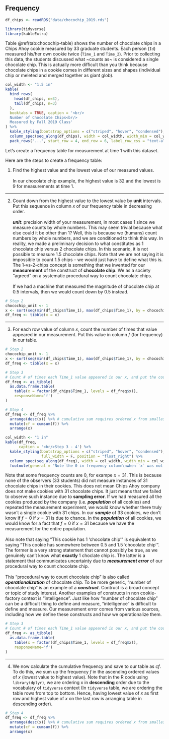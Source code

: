 ## Frequency


```r
df_chips <- readRDS("data/chocochip_2019.rds")
```


```r
library(tidyverse)
library(kableExtra)
```


Table \@ref(tab:chocochip-table) shows the number of chocolate chips in a Chips Ahoy cookie measured by 33 graduate students. Each person (`Id`) measured his/her own cookie twice (`Time_1` and `Time_2`). Prior to collecting this data, the students discussed what ~counts as~ is considered a single chocolate chip. This is actually more difficult than you think because chocolate chips in a cookie comes in different sizes and shapes (individual chip or meleted and merged together as giant glob).


```r
col_width <- "1.5 in"
kable(
  bind_rows(
    head(df_chips, n=3),
    tail(df_chips, n=3)
  ),
  booktabs = TRUE, caption = '<br/>
  Number of Chocolate Chips<br/>
  Measured by Fall 2019 Class'
) %>%
  kable_styling(bootstrap_options = c("striped", "hover", "condensed"), full_width = F) %>% 
  column_spec(seq_along(df_chips), width = col_width, width_min = col_width, width_max = col_width) %>% 
  pack_rows("...", start_row = 4, end_row = 6, label_row_css = "text-align: center;")
```

Let's create a frequency table for measurement at time 1 with this dataset.

Here are the steps to create a frequency table:

<!-- Step 1 -->

1. Find the highest value and the lowest value of our measured values.  
<br/>
In our chocolate chip example, the highest value is 32 and the lowest is 9 for measurements at time 1.

---

<!-- Step 2, two column -->

2. Count down from the highest value to the lowest value by __unit__ intervals. Put this sequence in column $x$ of our frequency table in decreasing order.  
<br/>
__*unit*__: precision width of your measurement, in most cases $1$ since we measure counts by whole numbers. This may seem trivial because what else could it be other than $1$? Well, this is because we (humans) count numbers by whole numbers, and we are conditioned to think this way. In reality, we made a preliminary decision to what constitutes as 1 chocolate chip versus 2 chocolate chips. In this scenario, it is not possible to measure 1.5 chocolate chips. Note that we are not saying it is impossible to count 1.5 chips -- we would just have to define what this is. The 1-vs-2-chips concept is something that we invented for our __measurement__ of the construct of __chocolate chip__. We as a society "agreed" on a systematic procedural way to count chocolate chips.  
<br/>If we had a machine that measured the magnitude of chocolate chip at $0.5$ intervals, then we would count down by $0.5$ instead. 

```r
# Step 2
chocochip_unit <- 1
x <- sort(seq(min(df_chips$Time_1), max(df_chips$Time_1), by = chocochip_unit), decreasing = T)
df_freq <- tibble(x = x)
```


---

<!-- Step 3, two column -->

3. For each row value of column $x$, count the number of times that value appeared in our measurement. Put this value in column $f$ (for frequency) in our table.

```r
# Step 2
chocochip_unit <- 1
x <- sort(seq(min(df_chips$Time_1), max(df_chips$Time_1), by = chocochip_unit), decreasing = T)
df_freq <- tibble(x = x)

# Step 3
# Count # of times each Time_1 value appeared in our x, and put the counts in column f
df_freq <- as_tibble(
  as.data.frame.table(
    table(x = factor(df_chips$Time_1, levels = df_freq$x)), 
    responseName='f')
)

# Step 4
df_freq <- df_freq %>% 
  arrange(desc(x)) %>% # cumulative sum requires ordered x from smallest to highest
  mutate(cf = cumsum(f)) %>% 
  arrange(x)

col_width <- "1 in"
kable(df_freq,
      caption = '<br/>Step 3 - 4') %>%
  kable_styling(bootstrap_options = c("striped", "hover", "condensed"), 
                full_width = F, position = "float_right") %>% 
  column_spec(seq_along(df_freq), width = col_width, width_min = col_width, width_max = col_width) %>% 
  footnote(general = "Note the 0 in frequency column\nwhen `x` was not measured.")
```

Note that some frequency counts are 0, for exampe $x = 31$. This is because none of the observers (33 students) did not measure instances of 31 chocolate chips in their cookies. This does not mean Chips Ahoy company does not make cookies with 31 chocolate chips. It just means that we failed to observe such instance due to __sampling error__. If we had measured all the cookies produced by the company (i.e. __*population*__ of all cookies) and repeated the measurement experiment, we would know whether there truly wasn't a single cookie with 31 chips. In our __*sample*__ of 33 cookies, we don't know if $f = 0$ if $x = 31$ is due to chance. In the __*population*__ of all cookies, we would know for a fact that $f = 0$ if $x = 31$ because we have the measurement for the entire population.  
<br/>
Also note that saying "This cookie has 1 'chocolate chip'" is equivalent to saying "This cookie has somewhere between 0.5 and 1.5 'chocolate chip'". The former is a very strong statement that cannot possibly be true, as we genuinely can't know what __exactly__ 1 choclate chip is. The latter is a statement that communicates uncertainty due to __*measurement error*__ of our procedural way to count chocolate chip.  
<br/>
This "procedural way to count chocolate chip" is also called __*operationalization*__ of chocolate chip. To be more generic, "number of chocolate chip" is an example of a __*construct*__. Contruct is a broad concept or topic of study interest. Another examples of constructs in non cookie-factory context is "intelligence". Just like how "number of chocolate chip" can be a difficult thing to define and measure, "intelligence" is difficult to define and measure. Our measurement error comes from various sources, including how we define these constructs and how we operationalize them.

```r
# Step 3
# Count # of times each Time_1 value appeared in our x, and put the counts in column f
df_freq <- as_tibble(
  as.data.frame.table(
    table(x = factor(df_chips$Time_1, levels = df_freq$x)), 
    responseName='f')
)
```

---

<!-- Step 4-->

4. We now calculate the cumulative frequency and save to our table as $cf$. To do this, we sum up the frequency $f$ in the ascending ordered values of $x$ (lowest value to highest value). Note that in the R code using `library(dplyr)`, we are ordering x in __descending__ order due to the vocabulary of `tidyverse` context (In `tidyverse` table, we are ordering the table rows from top to bottom. Hence, having lowest value of $x$ as first row and highest value of $x$ on the last row is arranging table in descending order).

```r
# Step 4
df_freq <- df_freq %>% 
  arrange(desc(x)) %>% # cumulative sum requires ordered x from smallest to highest
  mutate(cf = cumsum(f)) %>% 
  arrange(x)
```





